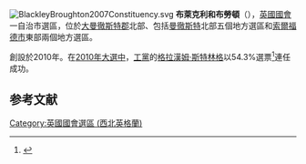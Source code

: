 [[File:BlackleyBroughton2007Constituency.svg|right]]
'''布萊克利和布勞頓'''（{{lang-en|Blackley and Broughton}}），[[英國|英國]][[英國國會|國會]]一自治市選區，位於[[大曼徹斯特郡|大曼徹斯特郡]]北部、包括[[曼徹斯特|曼徹斯特]]北部五個地方選區和[[索爾福德市|索爾福德市]]東部兩個地方選區。

創設於2010年。在[[2010年英國大選|2010年大選中]]，[[工黨_(英國)|工黨]]的[[格拉漢姆·斯特林格|格拉漢姆·斯特林格]]以54.3%選票<ref name="">{{cite news
|publisher=[[英國廣播公司|英國廣播公司]]
|date=2010年5月7日
|title=Election 2010/Constituency/Blackley and Broughton
|url=http://news.bbc.co.uk/1/shared/election2010/results/constituency/a42.stm
|accessdate=2010年10月19日
|archive-date=2017年8月23日
|archive-url=https://web.archive.org/web/20170823064806/http://news.bbc.co.uk/1/shared/election2010/results/constituency/a42.stm
|dead-url=no
}}</ref>連任成功。

==参考文献==
<div class="references-small">
<references></references>
</div>

{{DEFAULTSORT:Blackley and Broughton (UK Parliament constituency)}}
[[Category:英國國會選區_(西北英格蘭)|Category:英國國會選區 (西北英格蘭)]]